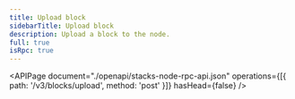 ```yaml
---
title: Upload block
sidebarTitle: Upload block
description: Upload a block to the node.
full: true
isRpc: true
---
```


<APIPage
  document="./openapi/stacks-node-rpc-api.json"
  operations={[{ path: '/v3/blocks/upload', method: 'post' }]}
  hasHead={false}
/>